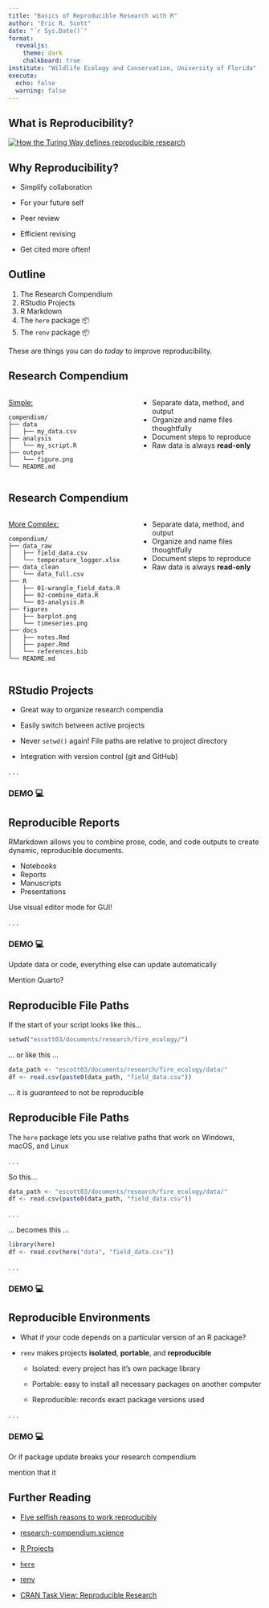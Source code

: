 ```yaml
---
title: "Basics of Reproducible Research with R"
author: "Eric R. Scott"
date: "`r Sys.Date()`"
format: 
  revealjs:
    theme: dark
    chalkboard: true
institute: "Wildlife Ecology and Conservation, University of Florida"
execute:
  echo: false
  warning: false
---
```


## What is Reproducibility?

[![How the Turing Way defines reproducible research](images/reproducible-matrix.jpeg)](https://the-turing-way.netlify.app/reproducible-research/overview/overview-definitions.html)

## Why Reproducibility?

::: incremental
-   Simplify collaboration

-   For your future self

-   Peer review

-   Efficient revising

-   Get cited more often!
:::

<!--# add image on the right here -->

## Outline

1.  The Research Compendium
2.  RStudio Projects
3.  R Markdown
4.  The `here` package 📦
5.  The `renv` package 📦

::: notes
These are things you can do *today* to improve reproducibility.
:::

## Research Compendium

::: incremental
::: columns
::: {.column width="50%"}
[Simple:]{.underline}

    compendium/
    ├── data
    │   ├── my_data.csv
    ├── analysis
    │   └── my_script.R
    ├── output
    │   └── figure.png
    └── README.md
:::

::: {.column width="50%"}
-   Separate data, method, and output
-   Organize and name files thoughtfully
-   Document steps to reproduce
-   Raw data is always **read-only**
:::
:::
:::

## Research Compendium

::: columns
::: {.column width="50%"}
[More Complex:]{.underline}

    compendium/
    ├── data_raw
    │   ├── field_data.csv
    │   └── temperature_logger.xlsx
    ├── data_clean
    │   └── data_full.csv
    ├── R
    │   ├── 01-wrangle_field_data.R
    │   ├── 02-combine_data.R
    │   └── 03-analysis.R
    ├── figures
    │   ├── barplot.png
    │   └── timeseries.png
    ├── docs
    │   ├── notes.Rmd
    │   ├── paper.Rmd
    │   └── references.bib
    └── README.md
:::

::: {.column width="50%"}
-   Separate data, method, and output
-   Organize and name files thoughtfully
-   Document steps to reproduce
-   Raw data is always **read-only**
:::
:::

## RStudio Projects

-   Great way to organize research compendia

-   Easily switch between active projects

-   Never `setwd()` again!
    File paths are relative to project directory

-   Integration with version control (git and GitHub)

. . .

### DEMO 💻

## Reproducible Reports

RMarkdown allows you to combine prose, code, and code outputs to create dynamic, reproducible documents.

-   Notebooks
-   Reports
-   Manuscripts
-   Presentations

Use visual editor mode for GUI!

. . .

### DEMO 💻

::: notes
Update data or code, everything else can update automatically

Mention Quarto?
:::

## Reproducible File Paths

If the start of your script looks like this...

``` r
setwd("escott03/documents/research/fire_ecology/")
```

... or like this ...

``` r
data_path <- "escott03/documents/research/fire_ecology/data/"
df <- read.csv(paste0(data_path, "field_data.csv"))
```

... it is *guaranteed* to not be reproducible

## Reproducible File Paths

The `here` package lets you use relative paths that work on Windows, macOS, and Linux

. . .

So this...

``` r
data_path <- "escott03/documents/research/fire_ecology/data/"
df <- read.csv(paste0(data_path, "field_data.csv"))
```

. . .

... becomes this ...

``` r
library(here)
df <- read.csv(here("data", "field_data.csv"))
```

. . .

### DEMO 💻

## Reproducible Environments

::: incremental
-   What if your code depends on a particular version of an R package?

-   `renv` makes projects **isolated**, **portable**, and **reproducible**

    -   Isolated: every project has it's own package library

    -   Portable: easy to install all necessary packages on another computer

    -   Reproducible: records exact package versions used
:::

. . .

### DEMO 💻

::: notes
Or if package update breaks your research compendium

mention that it
:::

## Further Reading

-   [Five selfish reasons to work reproducibly](https://doi.org/10.1186/s13059-015-0850-7)

-   [research-compendium.science](https://research-compendium.science/)

-   [R Projects](https://r4ds.had.co.nz/workflow-projects.html)

-   [`here`](https://here.r-lib.org/)

-   [renv](https://rstudio.github.io/renv/articles/renv.html)

-   [CRAN Task View: Reproducible Research](https://cran.r-project.org/view=ReproducibleResearch)
